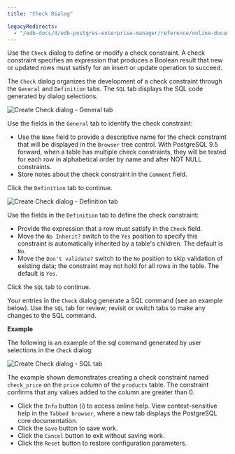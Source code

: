 ```yaml
---
title: "Check Dialog"

legacyRedirects:
  - "/edb-docs/d/edb-postgres-enterprise-manager/reference/online-documentation/8.0/check_dialog.html"
---
```


<div id="check_dialog" class="registered_link"></div>

Use the `Check` dialog to define or modify a check constraint. A check constraint specifies an expression that produces a Boolean result that new or updated rows must satisfy for an insert or update operation to succeed.

The `Check` dialog organizes the development of a check constraint through the `General` and `Definition` tabs. The `SQL` tab displays the SQL code generated by dialog selections.

![Create Check dialog - General tab](../../images/check_general.png)

Use the fields in the `General` tab to identify the check constraint:

-   Use the `Name` field to provide a descriptive name for the check constraint that will be displayed in the `Browser` tree control. With PostgreSQL 9.5 forward, when a table has multiple check constraints, they will be tested for each row in alphabetical order by name and after NOT NULL constraints.
-   Store notes about the check constraint in the `Comment` field.

Click the `Definition` tab to continue.

![Create Check dialog - Definition tab](../../images/check_definition.png)

Use the fields in the `Definition` tab to define the check constraint:

-   Provide the expression that a row must satisfy in the `Check` field.
-   Move the `No Inherit?` switch to the `Yes` position to specify this constraint is automatically inherited by a table's children. The default is `No`.
-   Move the `Don't validate?` switch to the `No` position to skip validation of existing data; the constraint may not hold for all rows in the table. The default is `Yes`.

Click the `SQL` tab to continue.

Your entries in the `Check` dialog generate a SQL command (see an example below). Use the `SQL` tab for review; revisit or switch tabs to make any changes to the SQL command.

**Example**

The following is an example of the sql command generated by user selections in the `Check` dialog:

![Create Check dialog - SQL tab](../../images/check_sql.png)

The example shown demonstrates creating a check constraint named `check_price` on the `price` column of the `products` table. The constraint confirms that any values added to the column are greater than 0.

-   Click the `Info` button (i) to access online help. View context-sensitive help in the `Tabbed browser`, where a new tab displays the PostgreSQL core documentation.
-   Click the `Save` button to save work.
-   Click the `Cancel` button to exit without saving work.
-   Click the `Reset` button to restore configuration parameters.
